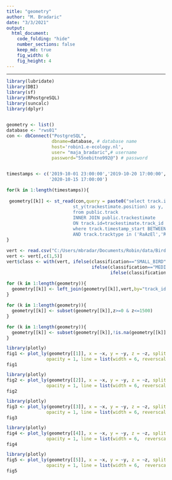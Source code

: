 ```yaml
---
title: "geometry"
author: "M. Bradaric"
date: "3/3/2021"
output:
  html_document:
    code_folding: "hide"
    number_sections: false
    keep_md: true
    fig_width: 6 
    fig_height: 4
---
```

<style type="text/css">

body{ /* Normal  */
      font-size: 12px;
  }
td {  /* Table  */
  font-size: 8px;
}
h1.title {
  font-size: 38px;
  color: DarkRed;
}
h1 { /* Header 1 */
  font-size: 28px;
  color: DarkBlue;
}
h2 { /* Header 2 */
    font-size: 22px;
  color: DarkBlue;
}
h3 { /* Header 3 */
  font-size: 18px;
  font-family: "Times New Roman", Times, serif;
  color: DarkBlue;
}
code.r{ /* Code block */
    font-size: 12px;
}
pre { /* Code block - determines code spacing between lines */
    font-size: 14px;
}
</style>
---

```r
library(lubridate)
library(DBI)
library(sf)
library(RPostgreSQL)
library(suncalc)
library(dplyr)


geometry <- list()
database <- "rws01"
con <- dbConnect("PostgreSQL", 
                 dbname=database, # database name  
                 host='robin1.e-ecology.nl', 
                 user= "maja_bradaric",# username
                 password="55nebitno992@") # password


timestamps <- c('2019-10-01 23:00:00','2019-10-20 17:00:00','2019-10-28 03:00:00','2020-10-06 00:00:00',
                '2020-10-15 17:00:00')

for(k in 1:length(timestamps)){
  
 geometry[[k]] <- st_read(con,query = paste0("select track.id as track_id,track.tracktype, st_x(trackestimate.position) as x,
                         st_y(trackestimate.position) as y, st_z(trackestimate.position) as z
                         from public.track
                         INNER JOIN public.trackestimate 
                         ON track.id=trackestimate.track_id
                         where track.timestamp_start BETWEEN '", as.character(timestamps[k]) , "' AND '", as.character(as.POSIXct(timestamps[k])+hours(1)) ,"' 
                         AND track.tracktype in ('RaAzEl','RaEl')"))
}

vert <- read.csv("C:/Users/mbradar/Documents/Robin/data/Birds/Luchterduinen/allseasons_2019-2020_vert&mixed.csv",sep=";")
vert <- vert[,c(1,5)]
vert$class <- with(vert, ifelse(classification=="SMALL_BIRD",1,
                                ifelse(classification=="MEDIUM_BIRD",2,
                                       ifelse(classification=="LARGE_BIRD",3,4))))

for (k in 1:length(geometry)){
  geometry[[k]] <- left_join(geometry[[k]],vert,by="track_id")
}

for (k in 1:length(geometry)){
  geometry[[k]] <- subset(geometry[[k]],z>=0 & z<=1500)
}

for (k in 1:length(geometry)){
  geometry[[k]] <- subset(geometry[[k]],!is.na(geometry[[k]]$classification))
}

```



```r
library(plotly)
fig1 <- plot_ly(geometry[[1]], x = ~x, y = ~y, z = ~z, split=~track_id, type = 'scatter3d', mode = 'lines',
               opacity = 1, line = list(width = 6, reverscale = FALSE))
fig1
```

```r
library(plotly)
fig2 <- plot_ly(geometry[[2]], x = ~x, y = ~y, z = ~z, split=~track_id, type = 'scatter3d', mode = 'lines',
               opacity = 1, line = list(width = 6, reverscale = FALSE))
fig2
```

```r
library(plotly)
fig3 <- plot_ly(geometry[[3]], x = ~x, y = ~y, z = ~z, split=~track_id, type = 'scatter3d', mode = 'lines',
               opacity = 1, line = list(width = 6, reverscale = FALSE))
fig3
```

```r
library(plotly)
fig4 <- plot_ly(geometry[[4]], x = ~x, y = ~y, z = ~z, split=~track_id, type = 'scatter3d', mode = 'lines',
               opacity = 1, line = list(width = 6,  reverscale = FALSE))
fig4
```

```r
library(plotly)
fig5 <- plot_ly(geometry[[5]], x = ~x, y = ~y, z = ~z, split=~track_id, type = 'scatter3d', mode = 'lines',
               opacity = 1, line = list(width = 6,  reverscale = FALSE))
fig5
```